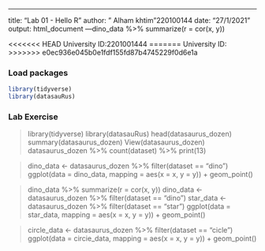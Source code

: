---
title: "Lab 01 - Hello R"
author: " Alham khtim"220100144
date: "27/1/2021"
output: html_document
---dino_data %>% summarize(r = cor(x, y))

<<<<<<< HEAD
University ID:2201001444 
=======
University ID: 
>>>>>>> e0ec936e045b0e1fdf155fd87b4745229f0d6e1a

### Load packages

```r
library(tidyverse) 
library(datasauRus)
```


### Lab Exercise 
> library(tidyverse)
> library(datasauRus)
>head(datasaurus_dozen)
>summary(datasaurus_dozen)
>View(datasaurus_dozen)
datasaurus_dozen %>% count(dataset) %>% print(13)

>dino_data <- datasaurus_dozen %>% filter(dataset == "dino")
>ggplot(data = dino_data, mapping = aes(x = x, y = y)) + geom_point()

>dino_data %>% summarize(r = cor(x, y))
>dino_data <- datasaurus_dozen %>% filter(dataset == "dino")
>star_data <- datasaurus_dozen %>% filter(dataset == "star")
>ggplot(data = star_data, mapping = aes(x = x, y = y)) + geom_point()


>circle_data <- datasaurus_dozen %>% filter(dataset == "cicle")
>ggplot(data = circie_data, mapping = aes(x = x, y = y)) + geom_point()
















